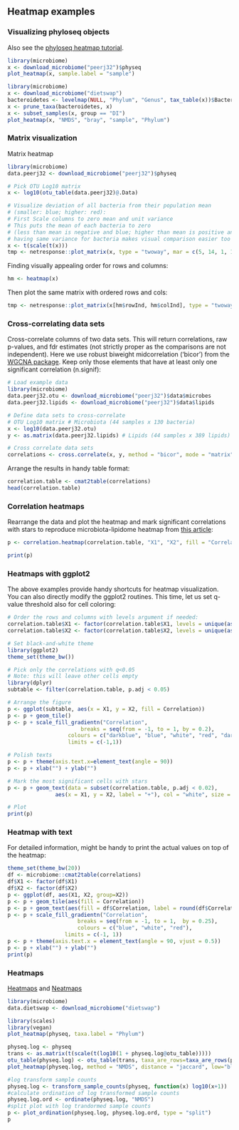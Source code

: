 ## Heatmap examples



### Visualizing phyloseq objects

Also see the [phyloseq heatmap tutorial](http://joey711.github.io/phyloseq/plot_heatmap-examples.html).

```r
library(microbiome)
x <- download_microbiome("peerj32")$physeq
plot_heatmap(x, sample.label = "sample")
```


```r
library(microbiome)
x <- download_microbiome("dietswap")
bacteroidetes <- levelmap(NULL, "Phylum", "Genus", tax_table(x))$Bacteroidetes
x <- prune_taxa(bacteroidetes, x)
x <- subset_samples(x, group == "DI")
plot_heatmap(x, "NMDS", "bray", "sample", "Phylum")
```




### Matrix visualization

Matrix heatmap

```r
library(microbiome)
data.peerj32 <- download_microbiome("peerj32")$physeq

# Pick OTU Log10 matrix
x <- log10(otu_table(data.peerj32)@.Data)

# Visualize deviation of all bacteria from their population mean 
# (smaller: blue; higher: red):
# First Scale columns to zero mean and unit variance
# This puts the mean of each bacteria to zero 
# (less than mean is negative and blue; higher than mean is positive and red)
# having same variance for bacteria makes visual comparison easier too
x <- t(scale(t(x)))
tmp <- netresponse::plot_matrix(x, type = "twoway", mar = c(5, 14, 1, 1), cex.axis = 0.8)
```

Finding visually appealing order for rows and columns:

```r
hm <- heatmap(x) 
```

Then plot the same matrix with ordered rows and cols:

```r
tmp <- netresponse::plot_matrix(x[hm$rowInd, hm$colInd], type = "twoway", mar = c(5, 12, 1, 1), cex.axis = 0.5)
```


### Cross-correlating data sets

Cross-correlate columns of two data sets. This will return correlations, raw p-values, and fdr estimates (not strictly proper as the comparisons are not independent). Here we use robust biweight midcorrelation ('bicor') from the [WGCNA package](http://labs.genetics.ucla.edu/horvath/CoexpressionNetwork/Rpackages/WGCNA/). Keep only those elements that have at least only one significant correlation (n.signif):

```r
# Load example data
library(microbiome)
data.peerj32.otu <- download_microbiome("peerj32")$data$microbes
data.peerj32.lipids <- download_microbiome("peerj32")$data$lipids

# Define data sets to cross-correlate
# OTU Log10 matrix # Microbiota (44 samples x 130 bacteria)
x <- log10(data.peerj32.otu)
y <- as.matrix(data.peerj32.lipids) # Lipids (44 samples x 389 lipids)

# Cross correlate data sets
correlations <- cross.correlate(x, y, method = "bicor", mode = "matrix", p.adj.threshold = 0.05, n.signif = 1)
```

Arrange the results in handy table format: 

```r
correlation.table <- cmat2table(correlations)
head(correlation.table)
```

### Correlation heatmaps

Rearrange the data and plot the heatmap and mark significant correlations with stars to reproduce microbiota-lipidome heatmap from [this article](https://peerj.com/articles/32/): 

```r
p <- correlation.heatmap(correlation.table, "X1", "X2", fill = "Correlation", star = "p.adj", p.adj.threshold = 0.05) 
```
```r
print(p)
```


### Heatmaps with ggplot2

The above examples provide handy shortcuts for heatmap visualization. You can also directly modify the ggplot2 routines. This time, let us set q-value threshold also for cell coloring: 

```r
# Order the rows and columns with levels argument if needed:
correlation.table$X1 <- factor(correlation.table$X1, levels = unique(as.character(correlation.table$X1)))
correlation.table$X2 <- factor(correlation.table$X2, levels = unique(as.character(correlation.table$X2)))

# Set black-and-white theme
library(ggplot2)
theme_set(theme_bw())

# Pick only the correlations with q<0.05
# Note: this will leave other cells empty
library(dplyr)
subtable <- filter(correlation.table, p.adj < 0.05)

# Arrange the figure
p <- ggplot(subtable, aes(x = X1, y = X2, fill = Correlation))
p <- p + geom_tile() 
p <- p + scale_fill_gradientn("Correlation", 
       	 		       breaks = seq(from = -1, to = 1, by = 0.2), 
			       colours = c("darkblue", "blue", "white", "red", "darkred"), 
			       limits = c(-1,1)) 

# Polish texts
p <- p + theme(axis.text.x=element_text(angle = 90))
p <- p + xlab("") + ylab("")

# Mark the most significant cells with stars
p <- p + geom_text(data = subset(correlation.table, p.adj < 0.02), 
       	 	   aes(x = X1, y = X2, label = "+"), col = "white", size = 5)

# Plot
print(p)
```

### Heatmap with text

For detailed information, might be handy to print the actual values on
top of the heatmap:

```r
theme_set(theme_bw(20))
df <- microbiome::cmat2table(correlations)
df$X1 <- factor(df$X1)
df$X2 <- factor(df$X2)
p <- ggplot(df, aes(X1, X2, group=X2)) 
p <- p + geom_tile(aes(fill = Correlation)) 
p <- p + geom_text(aes(fill = df$Correlation, label = round(df$Correlation, 1)), size = 2) 
p <- p + scale_fill_gradientn("Correlation", 
       	 		      breaks = seq(from = -1, to = 1,  by = 0.25), 
       	 		      colours = c("blue", "white", "red"), 
			      limits = c(-1, 1))
p <- p + theme(axis.text.x = element_text(angle = 90, vjust = 0.5)) 
p <- p + xlab("") + ylab("")
print(p)
```



### Heatmaps

[Heatmaps](http://joey711.github.io/phyloseq/plot_heatmap-examples) and [Neatmaps](http://www.biomedcentral.com/1471-2105/11/45)

```r
library(microbiome)
data.dietswap <- download_microbiome("dietswap")

library(scales)
library(vegan)
plot_heatmap(physeq, taxa.label = "Phylum")

physeq.log <- physeq
trans <- as.matrix(t(scale(t(log10(1 + physeq.log@otu_table)))))
otu_table(physeq.log) <- otu_table(trans, taxa_are_rows=taxa_are_rows(physeq))
plot_heatmap(physeq.log, method = "NMDS", distance = "jaccard", low="blue", high="red")

#log transform sample counts
physeq.log <- transform_sample_counts(physeq, function(x) log10(x+1))
#calculate ordination of log transformed sample counts
physeq.log.ord <- ordinate(physeq.log, "NMDS")
#split plot with log trandormed sample counts
p <- plot_ordination(physeq.log, physeq.log.ord, type = "split")
p
```


